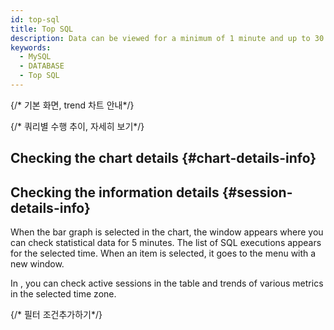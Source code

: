 ```yaml
---
id: top-sql
title: Top SQL
description: Data can be viewed for a minimum of 1 minute and up to 30 days, making it easy to identify SQL occurrence patterns through metrics and trend charts.
keywords:
  - MySQL
  - DATABASE
  - Top SQL
---
```


{/* 기본 화면, trend 차트 안내*/}


<Dbstattopsqldesc />

{/* 쿼리별 수행 추이, 자세히 보기*/}


<Dbstatsqlviewquery />


<Dbstatsqlviewquerydetailssummary />


<Dbproductsqlstatquerydetails />

## Checking the chart details {#chart-details-info}


<Dbstatsqlchartdetails />

## Checking the information details {#session-details-info}

<ImgLang img='db-top-sql-details.png' desc='the session information details' />

When the bar graph is selected in the chart, the <Cmdname sid="session_detail" className="uitext" /> window appears where you can check statistical data for 5 minutes. The list of SQL executions appears for the selected time. When an item is selected, it goes to the <Cmdname sid="instance_monitoring" className="uitext" /> menu with a new window.

In <Cmdname sid="instance_monitoring" className="uitext" />, you can check active sessions in the table and trends of various metrics in the selected time zone.

{/* 필터 조건추가하기*/}


<Dbsqlfilter level={2} />


<Dbv2dataeditcolumn level={2} />
